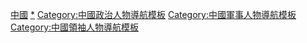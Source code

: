 {{Navbox
|name = 中國民變起事領袖
|title = 中國民變起義領袖
|state = autocollapse
|bodyclass = hlist

|group1 = [[先秦]]与[[秦朝]]
|list1 = 
* [[莊蹻]]
* [[盗跖]]
* [[陈胜]]
* [[吴广]]
* [[周文 (秦朝)|周文]]
* [[宋留]]
* [[田臧]]
* [[李归]]
* [[莊賈 (秦朝)|庄贾]]
* [[邓宗]]
* [[周巿]]
* [[邓说]]
* [[伍徐]]
* [[蔡賜]]
* [[襄彊]]
* [[葛婴]]
* [[武臣]]
* [[韩广]]
* [[景駒]]
* [[秦嘉 (将领)|秦嘉]]
* [[召平 (陳勝)|召平]]
* [[殷通]]
* [[項梁]]
* [[项羽]]
* [[吕青]]
* [[呂臣]]
* [[刘邦]]
* [[吕泽]]

|group2 = [[汉朝]]
|list2 = 
 {{Navbox|child
 |group1=[[西汉]]
 |list1=
* [[鄭躬]]
* [[申屠聖]]
 |group2=[[新朝|新]]
 |list2=
* [[王凤 (更始)|王凤]]
* [[王匡 (更始)|王匡]]
* [[樊崇]]
* [[更始帝|刘玄]]
* [[劉縯]]
* [[汉光武帝|刘秀]]
* [[吕母]]
* [[遲昭平]]
* [[爰曾]]
* [[馬適求]]
* [[刁子都]]
* [[孫登 (新朝)|孫登]]
* [[王郎]]
* [[盧芳 (東漢)|盧芳]]
* [[刘永 (新朝)|刘永]]
* [[董宪]]
* [[张步]]
* [[秦丰]]
* [[田戎]]
* [[延岑]]
* [[隗囂]]
* [[公孙述]]
 |group3=[[东汉]]
 |list3=
* [[徵氏姐妹]]
* [[北宫伯玉]]
* [[張角]]
* [[张宝]]
* [[张梁]]
* [[區星]]
* [[闕宣]]
* [[宋建]]
* [[孫狼]]
 }}

|group3 = [[三国]]
|list3 = 
* [[赵妪]]
* [[郭馬之亂|郭马]]

|group4 = [[晋朝]]
|list4 = 
 {{Navbox|child
 |group1=[[西晋]]
 |list1=
* [[李特]]
* [[丘沈]]
* [[张昌]]
* [[石冰]]
 |group2=[[东晋]]
 |list2=
* [[孫恩]]
* [[卢循]]
* [[劉黎]]
* [[法長]]
 }}

|group5 = [[南北朝]]
|list5 = 
* [[破六韓拔陵]]
* [[葛荣]]
* [[陳瞻]]
* [[程道養]]
* [[樊素安]]
* [[蓋吳]]
* [[胡琛]]
* [[万俟醜奴]]
* [[莫折大提]]
* [[莫折念生]]
* [[司馬惠御]]
* [[王惠定]]
* [[鲜于修礼]]
* [[雍道晞]]
* [[劉康 (十六國)|劉康]]
* [[劉敬躬]]
* [[劉虎 (北魏)|劉虎]]
* [[唐寓之]]
* [[李山花]]
* [[李禹]]
* [[杜洛周]]
* [[王始]]
* [[白亞栗斯]]
* [[邢杲]]
* [[鮮于琛]]

|group6 = [[隋朝]]
|list6 = 
* [[翟让]]
* [[李密 (隋朝)|李密]]
* [[窦建德]]
* [[杜伏威]]
* [[操师乞]]
* [[辅公祏]]
* [[郭子和]]
* [[尉文通]]
* [[王薄]]
* [[劉迦論]]
* [[王万昌]]
* [[劉霸道]]
* [[孫安祖]]
* [[宋子贤]]
* [[宋金刚 (民变领袖)|宋金刚]]
* [[王須拔]]
* [[徐圓朗]]
* [[李德逸]]
* [[薛举]]
* [[李轨]]
* [[刘武周]]
* [[萧铣]]
* [[沈法兴]]
* [[杨玄感]]
* [[格謙]]
* [[向海明]]
* [[张金称]]
* [[刘黑闼]]
* [[劉元進]]
* [[孙宣雅]]
* [[孟海公]]
* [[孟讓]]
* [[綦公顺]]
* [[張善安]]
* [[朱燮]]
* [[李子通]]
* [[林士弘]]
* [[格謙]]
* [[王君廓]]
* [[吕明星]]
* [[盧明月]]
* [[蒋善合]]
* [[郝孝德]]
* [[高士达]]
* [[高开道]]
* [[高曇晟]]
* [[魏刀兒]]

|group7 = [[唐朝]]
|list7 =  {{Navbox|child
 |group1=初唐与[[武周]]
 |list1=
* [[王摩沙]]
* [[陳碩真]]
* [[白鐵余]]
* [[李嗣仙]]
 |group2=盛唐
 |list2=
* [[梅叔鸞]]
* [[陈行范]]
 |group3=中唐
 |list3=
* [[袁晁]]
* [[方清]]
* [[馮安 (越南)|冯安]]
* [[馮興]]
* [[楊清]]
* [[杨志烈 (越南)|杨志烈]]
 |group4=晚唐
 |list4=
* [[裘甫]]
* [[庞勋]]
* [[许佶]]
* [[王仙芝]]
* [[黄巢]]
* [[尚君長]]
* [[尚讓]]
* [[卢约]]
* [[阡能]]
 }}
|group8 = [[五代十国]]
|list8 =
* [[毋乙]]
* [[张遇贤]]
* [[朱乙]]

|group9 = [[辽朝|辽]][[宋朝|宋]][[金朝|金]]
|list9 = 
 {{Navbox|child
 |group1=[[北宋]]
 |list1=
* [[王小波 (北宋)|王小波]]
* [[李蜀|李顺]]
* [[张余]]
* [[王鸬鹚]]
* [[盧成均]]
* [[王倫 (北宋)|王伦]]
* [[王均 (民变领袖)|王均]]
* [[侬智高]]
* [[区希范]]
* [[蒙赶]]
* [[王則]]
* [[宋江]]
* [[杨志]]
* [[方腊]]
 |group2=[[南宋]]
 |list2=
* [[史斌]]
* [[李合戎]]
* [[雷進]]
* [[锺相]]
* [[岳飛剿滅楊幺|杨幺]]
* [[王法恩]]
* [[李接]]
* [[廖森]]
 |group3=辽
 |list3=
* [[大延琳]]
* [[黄翩]]
* [[高永昌]]
 |group4=金
 |list4=
* [[杨浩 (南宋)|杨浩]]
* [[楊安兒]]
* [[李全]]
* [[撒八]]
* [[耿京]]
* [[郝定]]
* [[霍仪]]
* [[刘二祖]]
* [[彭义斌]]
* [[陁鎖]]
* [[楊妙真]]
* [[移剌窩斡]]
* [[耶律德寿]]
* [[张致]]
* [[张鲸 (金)|张鲸]]
 }}

|group10 = [[元朝民變|元朝]]
|list10 = 
 {{Navbox|child
 |group1=前期
 |list1=
* [[譚麟]]
* [[刘源]]
* [[谢五十]]
* [[黄广德]]
* [[张三八]]
* [[陈千二]]
* [[张烈良]]
* [[劉應龍]]
* [[杜可用]]
* [[陈大举]]
* [[林桂芳]]
* [[赵良口]]
* [[黄华 (元)|黄华]]
* [[欧南喜]]
* [[钟明亮]]
* [[杨振龙]]
* [[刘六十]]
* [[黄德宁]]
 |group2=中期
 |list2=
* [[阿失歹儿]]
* [[睹海]]
* [[塔海]]
* [[蔡五九]]
* [[刘景周]]
* [[圆明和尚]]
* [[刘志先]]
* [[护子罗]]
* [[赵丑厮]]
* [[郭菩萨]]
 |group3=后期
 |list3=
* [[朱光卿]]
* [[胡闰儿]]
* [[韓法師]]
* [[彭瑩玉]]
* [[周子旺]]
* [[孟端]]
* [[蔣丙]]
* [[何仁甫]]
* [[寒赛]]
* [[莫八]]
* [[吾者野人]]
* [[郭火你赤]]
* [[水达达]]
* [[罗天麟]]
* [[陈积万]]
* [[思可法]]
* [[吴天宝]]
* [[哈刺那海]]
* [[秃鲁和伯]]
* [[毕四]]
* [[锁火奴]]
* [[兀颜拨鲁欢]]
* [[董哈刺]]
* [[莫万五]]
* [[蛮雷]]
* [[方国珍]]
* [[曹七七]]
 |group4=[[紅巾軍]]
 |list4=
* [[朱光卿]]
* [[周子旺]]
* [[方国珍]]
* [[韩山童]]
* [[韩林儿]]
* [[杜遵道]]
* [[刘福通]]
* [[李喜喜]]
* [[关铎]]
* [[潘诚]]
* [[毛貴 (元朝)|毛贵]]
* [[田丰 (元朝)|田丰]]
* [[王士诚]]
* [[芝麻李]]
* [[彭大]]
* [[彭早住]]
* [[赵君用]]
* [[彭瑩玉]]
* [[徐壽輝]]
* [[邹普胜]]
* [[倪文俊]]
* [[陈友谅]]
* [[明玉珍]]
* [[邓南二]]
* [[王权 (元朝)|王权]]
* [[张椿]]
* [[孟海马]]
* [[孫德崖]]
* [[郭子興]]
* [[郭天叙]]
* [[张天佑]]
* [[邵荣]]
* [[朱元璋]]
* [[張士誠]]
 }}

|group11 = [[明朝民變|明朝]]
|list11 = 
 {{Navbox|child
 |group1=前期
 |list1=
* [[曹真 (明朝)|曹真]]
* [[苏文卿]]
* [[吴奤儿]]
* [[彭晋]]
* [[彭玉琳]]
* [[林宽]]
* [[吴勉]]
* [[田九成]]
* [[王金刚奴]]
* [[何妙顺]]
* [[唐賽兒]]
* [[黎利]]
 |group2=中期
 |list2=
* [[叶宗留]]
* [[邓茂七]]
* [[明朝浙閩民變|王能]]
* [[刘通]]
* [[李原 (民變首領)|李胡子]]
* [[石龙 (明朝)|石和尚]]
* [[黃蕭養]]
* [[刘长子]]
* [[石歪膊]]
* [[刘六]]
* [[刘七]]
* [[張璉 (民變首領)|張璉]]
 |group3=后期
 |list3=
* [[葛贤]]
* [[王森 (闻香教)|王森]]
* [[徐鴻儒]]
* [[于弘志]]
* [[张世佩]]
* [[王嘉胤]]
* [[張普薇]]
* [[宮文彩]]
* [[王二]]
* [[高迎祥]]
* [[李自成]]
* [[张献忠]]
 }}

|group12 = [[清朝民变|清朝]]
|list12 = 
 {{Navbox|child
 |group1=初期
 |list1=
* [[李定国]]
* [[那嵩]]
* [[劉文秀 (明朝)|劉文秀]]
* [[孙可望]]
* [[艾能奇]]
* [[李來亨]]
* [[龙吉兆]]
* [[龙吉佐]]
* [[席上珍 (隆武举人)|席上珍]]
* [[張泰]]
* [[梅阿四]]
* [[尹庶]]
* [[张发样]]
* [[萧惟堂]]
* [[鲁家柱]]
* [[王杨祖]]
* [[张近堂]]
* [[张华山 (明末清初)|张华山]]
* [[王耀祖]]
* [[李世藩]]
* [[李洪储]]
* [[蒋尔恂]]
* [[刘守分]]
* [[秦尚行]]
* [[杨起隆]]
* [[钱宝通]]
* [[吴应箕]]
* [[张念一]]
* [[朱永祚]]
* [[朱一貴]]
 |group2=中期
 |list2=
* [[蘇四十三]]
* [[田五]]
* [[林爽文]]
* [[石柳邓]]
* [[王聪儿]]
* [[徐天德]]
* [[王三槐]]
* [[冷天禄]]
* [[黎树]]
* [[王大叔]]
* [[吳八月]]
* [[石柳邓]]
* [[姚之富]]
* [[罗其清]]
* [[冉文俦]]
* [[王倫 (清朝)|王倫]]
* [[乌三娘]]
* [[林清]]
* [[何喜文]]
 |group3=后期
 |list3=
* [[张丙]]
* [[林万青]]
* [[张秀眉]]
* [[李文学]]
* [[黄鼎凤]]
* [[藍朝柱]]
* [[藍朝鼎]]
* [[李永和]]
* [[李文成]]
* [[杜文秀]]
* [[蔡杜氏]]
* [[李国纶]]
* [[黃德美]]
* [[劉麗川]]
* [[林萬青]]
* [[林恭]]
* [[刘仪顺]]
* [[李沅發]]
* [[楊鳳 (清朝)|楊鳳]]
* [[洪秀全]]
* [[杨秀清]]
* [[萧朝贵]]
* [[冯云山]]
* [[韦昌辉]]
* [[石达开]]
* [[李秀成]]
* [[洪仁玕]]
* [[波日·工布朗结]]
* [[胡有禄]]
* [[白凌阿]]
* [[朱洪音]]
* [[宋继鹏]]
* [[李鳳奎]]
* [[刘德培 (清朝)|刘德培]]
* [[张文庆]]
* [[岩大五]]
* [[杨龙喜]]
* [[朱明月]]
* [[彭運洪]]
* [[刘平生]]
* [[陳開]]
* [[李文茂]]
* [[妥得璘]]
* [[馬占鰲]]
* [[张乐行]]
* [[苗沛霖]]
* [[陳金釭]]
* [[戴潮春]]
* [[任柱]]
* [[赖文光]]
* [[孙葵心]]
* [[唐皋 (清朝)|唐皋]]
* [[朱红灯]]
* [[赵三多]]
* [[景廷宾]]
* [[李长水]]
* [[宋延年]]
* [[张德成]]
* [[李来中]]
* [[曹福田]]
* [[林黑兒]]
* [[馬海晏]]
* [[馬千齡]]
* [[龔春臺]]
 }}

|group13 = [[中華民國大陸時期|民国]]
|list13 = 
* [[白朗 (民國)|白朗]]
* [[鲁山起义|张庆]]
* [[朱德]]
* [[周恩来]]
* [[张国焘]]
* [[毛泽东]]
* [[彭德怀]]

|below = 
}}<noinclude>
{{Portal bar|中國|政治|軍事|歷史|人物}}
[[Category:農民起義|中國]]
[[Category:中國民變領袖|*]]
[[Category:中國政治人物導航模板]]
[[Category:中國軍事人物導航模板]]
[[Category:中國領袖人物導航模板]]
</noinclude>